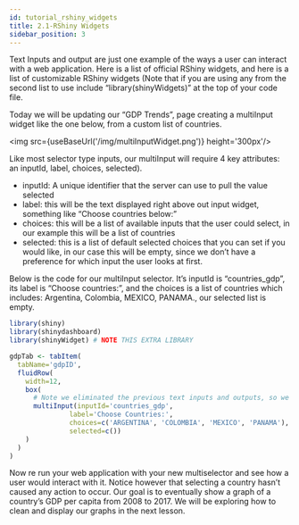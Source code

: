 ```yaml
---
id: tutorial_rshiny_widgets
title: 2.1-RShiny Widgets
sidebar_position: 3
---
```



Text Inputs and output are just one example of the ways a user can interact with a web application. Here is a list of official RShiny widgets, and here is a list of customizable RShiny widgets (Note that if you are using any from the second list to use include “library(shinyWidgets)” at the top of your code file.

Today we will be updating our “GDP Trends”, page creating a multiInput widget like the one below, from a custom list of countries.

<img src={useBaseUrl('/img/multiInputWidget.png')} height='300px'/>

Like most selector type inputs, our multiInput will require 4 key attributes: an inputId, label, choices, selected).
- inputId: A unique identifier that the server can use to pull the value selected
- label: this will be the text displayed right above out input widget, something like “Choose countries below:”
- choices: this will be a list of available inputs that the user could select, in our example this will be a list of countries
- selected: this is a list of default selected choices that you can set if you would like, in our case this will be empty, since we don’t have a preference for which input the user looks at first.

Below is the code for our multiInput selector. It’s inputId is “countries_gdp”, its label is “Choose countries:”, and the choices is a list of countries which includes: Argentina, Colombia, MEXICO, PANAMA., our selected list is empty.

```r
library(shiny)
library(shinydashboard)
library(shinyWidget) # NOTE THIS EXTRA LIBRARY

gdpTab <- tabItem(
  tabName='gdpID',
  fluidRow(
    width=12,
    box(
      # Note we eliminated the previous text inputs and outputs, so we just have our multiInput in our GDP page
      multiInput(inputId='countries_gdp',
               label='Choose Countries:',
               choices=c('ARGENTINA', 'COLOMBIA', 'MEXICO', 'PANAMA'),
               selected=c())
    )
  )
)
```

Now re run your web application with your new multiselector and see how a user would interact with it. Notice however that selecting a country hasn’t caused any action to occur. Our goal is to eventually show a graph of a country’s GDP per capita from 2008 to 2017. We will be exploring how to clean and display our graphs in the next lesson.
